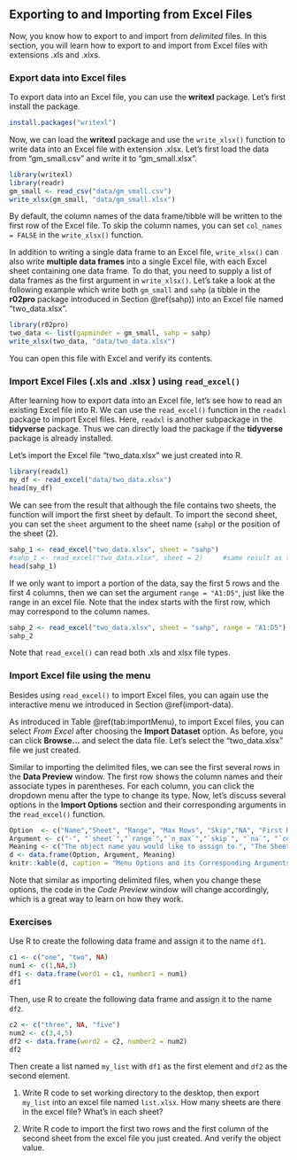 ## Exporting to and Importing from Excel Files  {#import-excel}

Now, you know how to export to and import from *delimited* files. In this section, you will learn how to export to and import from Excel files with extensions .xls and .xlxs. 

### Export data into Excel files

To export data into an Excel file, you can use the **writexl** package. Let's first install the package.

```r
install.packages("writexl")
```

Now, we can load the **writexl** package and use the `write_xlsx()` function to write data into an Excel file with extension .xlsx. Let's first load the data from "gm_small.csv" and write it to "gm_small.xlsx". 

```r
library(writexl)
library(readr)
gm_small <- read_csv("data/gm_small.csv")
write_xlsx(gm_small, "data/gm_small.xlsx")
```

By default, the column names of the data frame/tibble will be written to the first row of the Excel file. To skip the column names, you can set `col_names = FALSE` in the `write_xlsx()` function.

In addition to writing a single data frame to an Excel file, `write_xlsx()` can also write **multiple data frames** into a single Excel file, with each Excel sheet containing one data frame. To do that, you need to supply a list of data frames as the first argument in `write_xlsx()`.  Let's take a look at the following example which write both `gm_small` and `sahp` (a tibble in the **r02pro** package introduced in Section \@ref(sahp)) into an Excel file named "two_data.xlsx".

```r
library(r02pro)
two_data <- list(gapminder = gm_small, sahp = sahp)
write_xlsx(two_data, "data/two_data.xlsx")
```

You can open this file with Excel and verify its contents.

### Import Excel Files (.xls and .xlsx ) using `read_excel()`

After learning how to export data into an Excel file, let's see how to read an existing Excel file into R. We can use the `read_excel()` function in the `readxl` package to import Excel files. Here, `readxl` is another subpackage in the **tidyverse** package. Thus we can directly load the package if the **tidyverse** package is already installed. 

Let's import the Excel file "two_data.xlsx" we just created into R. 

```r
library(readxl)
my_df <- read_excel("data/two_data.xlsx")
head(my_df)
```

We can see from the result that although the file contains two sheets, the function will import the first sheet by default. To import the second sheet, you can set the `sheet` argument to the sheet name (`sahp`) or the position of the sheet (2). 

```r
sahp_1 <- read_excel("two_data.xlsx", sheet = "sahp")
#sahp_1 <- read_excel("two_data.xlsx", sheet = 2)     #same result as the previous line
head(sahp_1)
```

If we only want to import a portion of the data, say the first 5 rows and the first 4 columns, then we can set the argument `range = "A1:D5"`, just like the range in an excel file. Note that the index starts with the first row, which may correspond to the column names.

```r
sahp_2 <- read_excel("two_data.xlsx", sheet = "sahp", range = "A1:D5")
sahp_2
```

Note that `read_excel()` can read both .xls and xlsx file types. 

### Import Excel file using the menu

Besides using `read_excel()` to import Excel files, you can again use the interactive menu we introduced in Section \@ref(import-data).

As introduced in Table \@ref(tab:importMenu), to import Excel files, you can select *From Excel* after choosing the **Import Dataset** option. As before, you can click **Browse...** and select the data file. Let's select the "two_data.xlsx" file we just created. 

Similar to importing the delimited files, we can see the first several rows in the **Data Preview** window. The first row shows the column names and their associate types in parentheses. For each column, you can click the dropdown menu after the type to change its type. Now, let's discuss several options in the **Import Options** section and their corresponding arguments in the `read_excel()` function. 

```r
Option  <- c("Name","Sheet", "Range", "Max Rows", "Skip","NA", "First Row as Names", "Code Preview")
Argument <- c("-", "`sheet`","`range`","`n_max`","`skip`", "`na`", "`col_names`", "-")
Meaning <- c("The object name you would like to assign to.", "The Sheet you want to import from.", "The data range you want to import.", "The maximum number of rows to import.", "The number of rows to skip at the beginning of the file.", "The way NA is represented in the data file.", "Whether you want to use the first row as column names. `TRUE` or `FALSE`.", "The R code to be executed for importing the data")
d <- data.frame(Option, Argument, Meaning)
knitr::kable(d, caption = "Menu Options and its Corresponding Arguments in `read_excel()` and Meanings")
```

Note that similar as importing delimited files, when you change these options, the code in the *Code Preview* window will change accordingly, which is a great way to learn on how they work.

### Exercises

Use R to create the following data frame and assign it to the name `df1`.

```r
c1 <- c("one", "two", NA)
num1 <- c(1,NA,3)
df1 <- data.frame(word1 = c1, number1 = num1)
df1
```

Then, use R to create the following data frame and assign it to the name `df2`.

```r
c2 <- c("three", NA, "five")
num2 <- c(3,4,5)
df2 <- data.frame(word2 = c2, number2 = num2)
df2
```

Then create a list named `my_list` with `df1` as the first element and `df2` as the second element.

1. Write R code to set working directory to the desktop, then export `my_list` into an excel file named `list.xlsx`. How many sheets are there in the excel file? What's in each sheet? 

2. Write R code to import the first two rows and the first column of the second sheet from the excel file you just created. And verify the object value.







